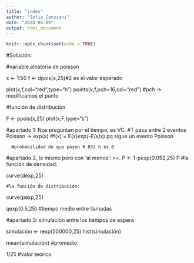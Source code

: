 ---
title: "index"
author: "Sofia Canziani"
date: "2024-04-09"
output: html_document
---

```{r setup, include=FALSE}
knitr::opts_chunk$set(echo = TRUE)
```

#Solución: 

#variable aleatoria de poisson

x <- 1:50
f <- dpois(x,25)#2 es el valor esperado

plot(x,f,col="red",type="h")
points(x,f,pch=16,col="red") #pch -> modificamos el punto

#función de distribución

F <- ppois(x,25)
plot(x,F,type="s")

#apartado 1: Nos preguntan por el tiempo, es VC.
      #T pasa entre 2 eventos Poisson -> exp(x)
      #f(x) = E(x)*exp(-E(x)*x) pq sigue un evento Poisson

      #probabilidad de que pasen 0.033 h es 0


#apartado 2, lo mismo pero con 'al menos': >=.
P <- 1-pexp(0.052,25)
P
    #la función de densidad:

curve(dexp,25)

    #la función de distribución:

curve(pexp,25)

qexp(0.5,25) #tiempo medio entre llamadas

#apartado 3: simulación entre los tiempos de espera

simulación <- rexp(500000,25)
hist(simulación)

mean(simulación) #promedio

1/25 #valor teórico

